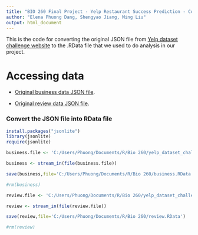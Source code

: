 ```yaml
---
title: "BIO 260 Final Project - Yelp Restaurant Success Prediction - Convert JSON file to R data"
author: "Elena Phuong Dang, Shengyao Jiang, Ming Liu"
output: html_document
---
```


This is the code for converting the original JSON file from [Yelp dataset challenge website](https://www.yelp.com/dataset_challenge) to the .RData file that we used to do analysis in our project. 

# Accessing data
* [Original business data JSON file](https://www.dropbox.com/sh/nnfth7aqy5sfzc3/AACI90MHBGRSEOzqddT0Bsa0a/yelp_academic_dataset_business.json?dl=0).

* [Original review data JSON file](https://www.dropbox.com/sh/nnfth7aqy5sfzc3/AADf6QbvzVK7STvPBlAYXBcQa/yelp_academic_dataset_review.json?dl=0).

### Convert the JSON file into RData file
```r
install.packages("jsonlite")
library(jsonlite)
require(jsonlite)

business.file <- 'C:/Users/Phuong/Documents/R/Bio 260/yelp_dataset_challenge_academic_dataset/yelp_academic_dataset_business.json'

business <- stream_in(file(business.file))

save(business,file='C:/Users/Phuong/Documents/R/Bio 260/business.RData')

#rm(business)
```

```r
review.file <- 'C:/Users/Phuong/Documents/R/Bio 260/yelp_dataset_challenge_academic_dataset/yelp_academic_dataset_review.json'

review <- stream_in(file(review.file))

save(review,file='C:/Users/Phuong/Documents/R/Bio 260/review.RData')

#rm(review)
```

